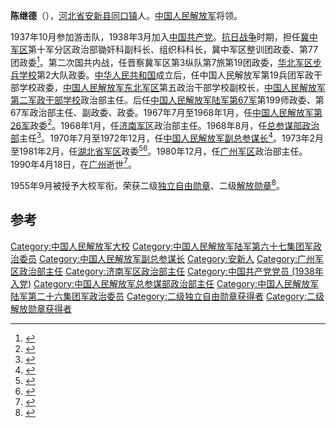 '''陈继德'''（{{bd|1920年|4月|1990年|4月18日}}），[[河北省|河北省]][[安新县|安新县]][[同口镇|同口镇]]人。[[中国人民解放军|中国人民解放军]]将领。

1937年10月参加游击队，1938年3月加入[[中国共产党|中国共产党]]。[[中国抗日战争|抗日战争]]时期，担任[[冀中军区|冀中军区]]第十军分区政治部锄奸科副科长、组织科科长，冀中军区整训团政委、第77团政委<ref>{{cite book|title=冀中人民抗日斗争资料 第 26-30 期|url=http://books.google.com/books?id=QeWQAAAAIAAJ|year=1985|publisher=冀中人民抗日斗争资料办公室|page=48}}</ref>。第二次国共内战，任晋察冀军区第3纵队第7旅第19团政委，[[华北军区步兵学校|华北军区步兵学校]]第2大队政委。[[中华人民共和国|中华人民共和国]]成立后，任中国人民解放军第19兵团军政干部学校政委，[[中国人民解放军东北军区|中国人民解放军东北军区]]第五政治干部学校副校长，[[中国人民解放军第二军政干部学校|中国人民解放军第二军政干部学校]]政治部主任。后任[[中国人民解放军陆军第六十七集团军|中国人民解放军陆军第67军]]第199师政委、第67军政治部主任、副政委、政委。1967年7月至1968年1月，任[[中国人民解放军陆军第八十集团军|中国人民解放军第26军]]政委<ref name="中共湖北省委党史资料征集编研委员会湖北省档案馆1991">{{cite book|author1=中共湖北省委党史资料征集编研委员会|author2=湖北省档案馆|title=中国共产党湖北省组织史资料/ 1920~1987|url=http://books.google.com/books?id=AnAbAQAAMAAJ|year=1991|publisher=湖北人民出版社|page=842}}</ref>。1968年1月，任[[中国人民解放军济南军区|济南军区]]政治部主任。1968年8月，任[[中国人民解放军总参谋部|总参谋部]][[中央军委联合参谋部政治工作局|政治部]]主任<ref>{{cite book|title=中共首要事略彙編|url=http://books.google.com/books?id=k-ALAQAAIAAJ|year=1969|publisher=中共研究雜誌社}}</ref>。1970年7月至1972年12月，任[[中国人民解放军总参谋部|中国人民解放军副总参谋长]]<ref name="赵功德张明金1993">{{cite book|author1=赵功德|author2=张明金|title=中国人民解放军历史上的七十个军|url=http://books.google.com/books?id=o_eCAAAAIAAJ|year=1993|publisher=天津人民出版社|page=52}}</ref>。1973年2月至1981年2月，任[[中国人民解放军湖北省军区|湖北省军区]]政委<ref name="湖北政法史志编纂委员会1987">{{cite book|author=湖北政法史志编纂委员会|title=湖北政法大事记, 1838-1986|url=http://books.google.com/books?id=hjxNAAAAMAAJ|year=1987|publisher=湖北政法史志编纂委员会|page=122}}</ref><ref name="刘国新1994">{{cite book|author=刘国新|title=中华人民共和国历史长编 第 3 卷|url=http://books.google.com/books?id=tupdAAAAIAAJ|year=1994|publisher=广西人民出版社|page=501}}</ref>。1980年12月，任[[中国人民解放军广州军区|广州军区]]政治部主任。1990年4月18日，在[[广州市|广州]]逝世<ref>{{cite book|title=白洋淀志|url=http://books.google.com/books?id=Ryk2AAAAMAAJ|year=1996|publisher=中国书店|page=520}}</ref>。

1955年9月被授予大校军衔。荣获二级[[独立自由勋章|独立自由勋章]]、二级[[解放勋章|解放勋章]]<ref>{{cite book|title=中国人物年鉴|url=http://books.google.com/books?id=p64ZAAAAYAAJ|year=1991|publisher=华艺出版社|page=292|access-date=2014-12-07|archive-date=2015-03-21|archive-url=https://web.archive.org/web/20150321163504/http://books.google.com/books?id=p64ZAAAAYAAJ|dead-url=no}}</ref>。

==参考==
{{reflist|2}}
[[Category:中国人民解放军大校|Category:中国人民解放军大校]]
[[Category:中国人民解放军陆军第六十七集团军政治委员|Category:中国人民解放军陆军第六十七集团军政治委员]]
[[Category:中国人民解放军副总参谋长|Category:中国人民解放军副总参谋长]]
[[Category:安新人|Category:安新人]]
[[Category:广州军区政治部主任|Category:广州军区政治部主任]]
[[Category:济南军区政治部主任|Category:济南军区政治部主任]]
[[Category:中国共产党党员_(1938年入党)|Category:中国共产党党员 (1938年入党)]]
[[Category:中国人民解放军总参谋部政治部主任|Category:中国人民解放军总参谋部政治部主任]]
[[Category:中国人民解放军陆军第二十六集团军政治委员|Category:中国人民解放军陆军第二十六集团军政治委员]]
[[Category:二级独立自由勋章获得者|Category:二级独立自由勋章获得者]]
[[Category:二级解放勋章获得者|Category:二级解放勋章获得者]]